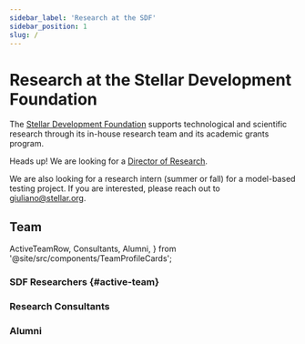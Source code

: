 ```yaml
---
sidebar_label: 'Research at the SDF'
sidebar_position: 1
slug: /
---
```


# Research at the Stellar Development Foundation

The [Stellar Development Foundation](https://stellar.org) supports technological and scientific research through its in-house research team and its academic grants program.

Heads up! We are looking for a [Director of Research](https://job-boards.greenhouse.io/stellar/jobs/5536324004?gh_src=c6a48b034us).

We are also looking for a research intern (summer or fall) for a model-based testing project.
If you are interested, please reach out to [giuliano@stellar.org](mailto:giuliano@stellar.org).

## Team

  ActiveTeamRow,
  Consultants,
  Alumni,
} from '@site/src/components/TeamProfileCards';

### SDF Researchers {#active-team}

<ActiveTeamRow />

### Research Consultants

<Consultants />

### Alumni

<Alumni />
